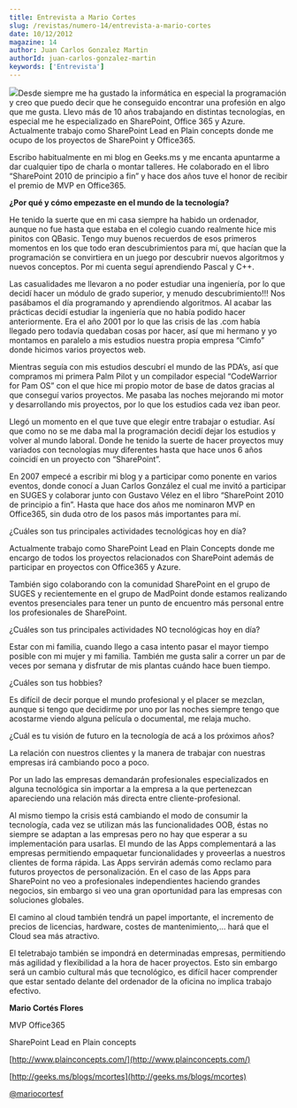 ```yaml
---
title: Entrevista a Mario Cortes
slug: /revistas/numero-14/entrevista-a-mario-cortes
date: 10/12/2012
magazine: 14
author: Juan Carlos Gonzalez Martin
authorId: juan-carlos-gonzalez-martin
keywords: ['Entrevista']
---
```






![](../../../images/numero14/entrevista-a-mario-cortes/image1.png#author)Desde siempre me ha gustado la informática en especial la programación y creo que puedo decir que he conseguido encontrar una profesión en algo que me gusta. Llevo más de 10 años trabajando en distintas tecnologías, en especial me he especializado en SharePoint, Office 365 y Azure. Actualmente trabajo como SharePoint Lead en Plain concepts donde me ocupo de los proyectos de SharePoint y Office365.

Escribo habitualmente en mi blog en Geeks.ms y me encanta apuntarme a dar cualquier tipo de charla o montar talleres. He colaborado en el libro “SharePoint 2010 de principio a fin” y hace dos años tuve el honor de recibir el premio de MVP en Office365.

**¿Por qué y cómo empezaste en el mundo de la tecnología?**

He tenido la suerte que en mi casa siempre ha habido un ordenador, aunque no fue hasta que estaba en el colegio cuando realmente hice mis pinitos con QBasic. Tengo muy buenos recuerdos de esos primeros momentos en los que todo eran descubrimientos para mí, que hacían que la programación se convirtiera en un juego por descubrir nuevos algoritmos y nuevos conceptos. Por mi cuenta seguí aprendiendo Pascal y C++.

Las casualidades me llevaron a no poder estudiar una ingeniería, por lo que decidí hacer un módulo de grado superior, y menudo descubrimiento!!! Nos pasábamos el día programando y aprendiendo algoritmos. Al acabar las prácticas decidí estudiar la ingeniería que no había podido hacer anteriormente. Era el año 2001 por lo que las crisis de las .com había llegado pero todavía quedaban cosas por hacer, así que mi hermano y yo montamos en paralelo a mis estudios nuestra propia empresa “Cimfo” donde hicimos varios proyectos web.

Mientras seguía con mis estudios descubrí el mundo de las PDA’s, así que compramos mi primera Palm Pilot y un compilador especial “CodeWarrior for Pam OS” con el que hice mi propio motor de base de datos gracias al que conseguí varios proyectos. Me pasaba las noches mejorando mi motor y desarrollando mis proyectos, por lo que los estudios cada vez iban peor.

Llegó un momento en el que tuve que elegir entre trabajar o estudiar. Así que como no se me daba mal la programación decidí dejar los estudios y volver al mundo laboral. Donde he tenido la suerte de hacer proyectos muy variados con tecnologías muy diferentes hasta que hace unos 6 años coincidí en un proyecto con “SharePoint”.

En 2007 empecé a escribir mi blog y a participar como ponente en varios eventos, donde conocí a Juan Carlos González el cual me invitó a participar en SUGES y colaborar junto con Gustavo Vélez en el libro “SharePoint 2010 de principio a fin”. Hasta que hace dos años me nominaron MVP en Office365, sin duda otro de los pasos más importantes para mí.

¿Cuáles son tus principales actividades tecnológicas hoy en día?

Actualmente trabajo como SharePoint Lead en Plain Concepts donde me encargo de todos los proyectos relacionados con SharePoint además de participar en proyectos con Office365 y Azure.

También sigo colaborando con la comunidad SharePoint en el grupo de SUGES y recientemente en el grupo de MadPoint donde estamos realizando eventos presenciales para tener un punto de encuentro más personal entre los profesionales de SharePoint.

¿Cuáles son tus principales actividades NO tecnológicas hoy en día?

Estar con mi familia, cuando llego a casa intento pasar el mayor tiempo posible con mi mujer y mi familia. También me gusta salir a correr un par de veces por semana y disfrutar de mis plantas cuándo hace buen tiempo.

¿Cuáles son tus hobbies?

Es difícil de decir porque el mundo profesional y el placer se mezclan, aunque si tengo que decidirme por uno por las noches siempre tengo que acostarme viendo alguna película o documental, me relaja mucho.

¿Cuál es tu visión de futuro en la tecnología de acá a los próximos años?

La relación con nuestros clientes y la manera de trabajar con nuestras empresas irá cambiando poco a poco.

Por un lado las empresas demandarán profesionales especializados en alguna tecnológica sin importar a la empresa a la que pertenezcan apareciendo una relación más directa entre cliente-profesional.

Al mismo tiempo la crisis está cambiando el modo de consumir la tecnología, cada vez se utilizan más las funcionalidades OOB, éstas no siempre se adaptan a las empresas pero no hay que esperar a su implementación para usarlas. El mundo de las Apps complementará a las empresas permitiendo empaquetar funcionalidades y proveerlas a nuestros clientes de forma rápida. Las Apps servirán además como reclamo para futuros proyectos de personalización. En el caso de las Apps para SharePoint no veo a profesionales independientes haciendo grandes negocios, sin embargo si veo una gran oportunidad para las empresas con soluciones globales.

El camino al cloud también tendrá un papel importante, el incremento de precios de licencias, hardware, costes de mantenimiento,… hará que el Cloud sea más atractivo.

El teletrabajo también se impondrá en determinadas empresas, permitiendo más agilidad y flexibilidad a la hora de hacer proyectos. Esto sin embargo será un cambio cultural más que tecnológico, es difícil hacer comprender que estar sentado delante del ordenador de la oficina no implica trabajo efectivo.



**Mario Cortés Flores**

MVP Office365

SharePoint Lead en Plain concepts

[http://www.plainconcepts.com/](http://www.plainconcepts.com/)

[http://geeks.ms/blogs/mcortes](http://geeks.ms/blogs/mcortes)

[@mariocortesf](http://twitter.com/mariocortesf)

